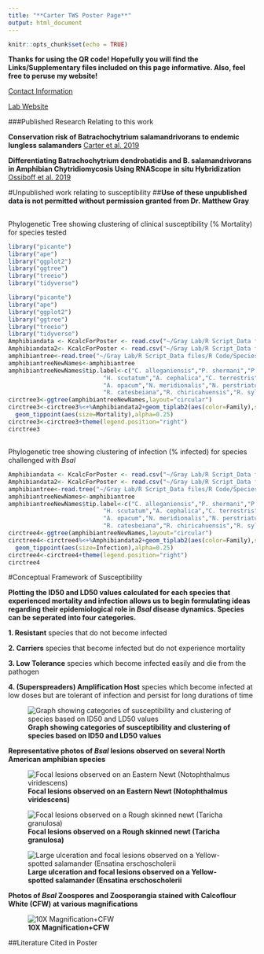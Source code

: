 ```yaml
---
title: "**Carter TWS Poster Page**"
output: html_document
---
```


```r
knitr::opts_chunk$set(echo = TRUE)
```

**Thanks for using the QR code! Hopefully you will find the Links/Supplementary files included on this page informative. Also, feel free to peruse my website!** 

[Contact Information](https://edaviscarter.github.io/DavisCarterWebsite/contact.html)

[Lab Website](https://ag.tennessee.edu/fwf/bsalproject/Pages/default.aspx)

###Published Research Relating to this work 

**Conservation risk of Batrachochytrium salamandrivorans to endemic lungless salamanders** [Carter et al. 2019](https://conbio.onlinelibrary.wiley.com/doi/full/10.1111/conl.12675) 

**Differentiating Batrachochytrium dendrobatidis and B. salamandrivorans in Amphibian Chytridiomycosis Using RNAScope in situ Hybridization** [Ossiboff et al. 2019](https://www.researchgate.net/publication/335608774_Differentiating_Batrachochytrium_dendrobatidis_and_B_salamandrivorans_in_Amphibian_Chytridiomycosis_Using_RNAScopeR_in_situ_Hybridization)

#Unpublished work relating to susceptibility
##**Use of these unpublished data is not permitted without permission granted from Dr. Matthew Gray**
 
## 

Phylogenetic Tree showing clustering of clinical susceptibility (% Mortality) for species tested 

```r
library("picante")
library("ape")
library("ggplot2")
library("ggtree")
library("treeio")
library("tidyverse")
```

```r
library("picante")
library("ape")
library("ggplot2")
library("ggtree")
library("treeio")
library("tidyverse")
Amphibiandata <- KcalcForPoster <- read.csv("~/Gray Lab/R Script_Data files/R Code/KcalcForPoster.csv", row.names=1)
Amphibiandata2<- KcalcForPoster <- read.csv("~/Gray Lab/R Script_Data files/R Code/KcalcForPoster.csv")
amphibiantree<-read.tree("~/Gray Lab/R Script_Data files/R Code/SpeciesNames.nwk")
amphibiantreeNewNames<-amphibiantree
amphibiantreeNewNames$tip.label<-c("C. alleganiensis","P. shermani","P. metcalfi","A. aeneus","D. ocoee","D. monticola", "D. aeneus","E. eschscholtzii",
                           "H. scutatum","A. cephalica","C. terrestris","E. wilderae","E. lucifuga","P. ruber","N. maculosus","A. mexicanum","A. laterale",
                           "A. opacum","N. meridionalis","N. perstriatus","N. viridescens","T. torosa","T. granulosa","P. striatus","S. lacertina","S. holbrookii",
                           "R. catesbeiana","R. chiricahuensis","R. sylvatica","A. americanus","H. chrysoscelis","O. septentrionalis")
circtree3<-ggtree(amphibiantreeNewNames,layout="circular")
circtree3<-circtree3%<+%Amphibiandata2+geom_tiplab2(aes(color=Family),size=2.8,fontface="bold",hjust=0.05,offset=2)+ 
  geom_tippoint(aes(size=Mortality),alpha=0.25)
circtree3<-circtree3+theme(legend.position="right")
circtree3
```
##

Phylogenetic tree showing clustering of infection (% infected) for species challenged with *Bsal*
```r
Amphibiandata <- KcalcForPoster <- read.csv("~/Gray Lab/R Script_Data files/R Code/KcalcForPoster.csv", row.names=1)
Amphibiandata2<- KcalcForPoster <- read.csv("~/Gray Lab/R Script_Data files/R Code/KcalcForPoster.csv")
amphibiantree<-read.tree("~/Gray Lab/R Script_Data files/R Code/SpeciesNames.nwk")
amphibiantreeNewNames<-amphibiantree
amphibiantreeNewNames$tip.label<-c("C. alleganiensis","P. shermani","P. metcalfi","A. aeneus","D. ocoee","D. monticola", "D. aeneus","E. eschscholtzii",
                           "H. scutatum","A. cephalica","C. terrestris","E. wilderae","E. lucifuga","P. ruber","N. maculosus","A. mexicanum","A. laterale",
                           "A. opacum","N. meridionalis","N. perstriatus","N. viridescens","T. torosa","T. granulosa","P. striatus","S. lacertina","S. holbrookii",
                           "R. catesbeiana","R. chiricahuensis","R. sylvatica","A. americanus","H. chrysoscelis","O. septentrionalis")
circtree4<-ggtree(amphibiantreeNewNames,layout="circular")
circtree4<-circtree4%<+%Amphibiandata2+geom_tiplab2(aes(color=Family),size=2.8,fontface="bold",hjust=0.05,offset=2)+ 
  geom_tippoint(aes(size=Infection),alpha=0.25)
circtree4<-circtree4+theme(legend.position="right")
circtree4
```


#Conceptual Framework of Susceptibility

**Plotting the ID50 and LD50 values calculated for each species that experienced mortality and infection allows us to begin formulating ideas regarding their epidemiological role in *Bsal* disease dynamics.  Species can be seperated into four categories.**

**1. Resistant** species that do not become infected

**2. Carriers** species that become infected but do not experience mortality

**3. Low Tolerance** species which become infected easily and die from the pathogen

**4. (Superspreaders) Amplification Host** species which become infected at low doses but are tolerant of infection and persist for long durations of time

![**Graph showing categories of susceptibility and clustering of species based on ID50 and LD50 values**](https://raw.githubusercontent.com/EDavisCarter/DavisCarterWebsite/master/Susceptibility.png)



**Representative photos of *Bsal* lesions observed on several North American amphibian species**

![**Focal lesions observed on an Eastern Newt (Notophthalmus viridescens)**](https://raw.githubusercontent.com/EDavisCarter/DavisCarterWebsite/master/464A6064%20(1).JPG)

![**Focal lesions observed on a Rough skinned newt (Taricha granulosa)**](https://raw.githubusercontent.com/EDavisCarter/DavisCarterWebsite/master/464A6447resized.JPG)

![**Large ulceration and focal lesions observed on a Yellow-spotted salamander (Ensatina erschoscholerii**](https://raw.githubusercontent.com/EDavisCarter/DavisCarterWebsite/master/IMG_7197.JPG)


**Photos of *Bsal* Zoospores and Zoosporangia stained with Calcoflour White (CFW) at various magnifications**

![**10X Magnification+CFW**](https://raw.githubusercontent.com/EDavisCarter/DavisCarterWebsite/master/CTF-10X%2BCFW2_Plate_M_p00_0_C04f00d0.JPG)


##Literature Cited in Poster

